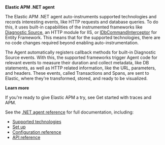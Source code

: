 
**Elastic APM .NET agent**

The Elastic APM .NET agent auto-instruments supported technologies and records interesting events, like HTTP requests and database queries.
To do this, it uses built-in capabilities of the instrumented frameworks like
[Diagnostic Source](https://docs.microsoft.com/en-us/dotnet/api/system.diagnostics.diagnosticsource?view=netcore-3.0),
an HTTP module for IIS, or
[IDbCommandInterceptor](https://docs.microsoft.com/en-us/dotnet/api/system.data.entity.infrastructure.interception.idbcommandinterceptor?view=entity-framework-6.2.0) for Entity Framework.
This means that for the supported technologies, there are no code changes required beyond enabling auto-instrumentation.

The Agent automatically registers callback methods for built-in Diagnostic Source events.
With this, the supported frameworks trigger Agent code for relevant events to measure their duration and collect metadata, like DB statements, as well as HTTP related information, like the URL, parameters, and headers.
These events, called Transactions and Spans, are sent to Elastic, where they're transformed, stored, and ready to be visualized.

**Learn more**

If you're ready to give Elastic APM a try, see <DocLink slug="/serverless/observability/apm-get-started">Get started with traces and APM</DocLink>.

See the [.NET agent reference](((apm-dotnet-ref))/intro.html) for full documentation, including:

* [Supported technologies](((apm-dotnet-ref))/supported-technologies.html)
* [Set up](((apm-dotnet-ref))/setup.html)
* [Configuration reference](((apm-dotnet-ref))/configuration.html)
* [API reference](((apm-dotnet-ref))/public-api.html)


<APMAgentWarning />
